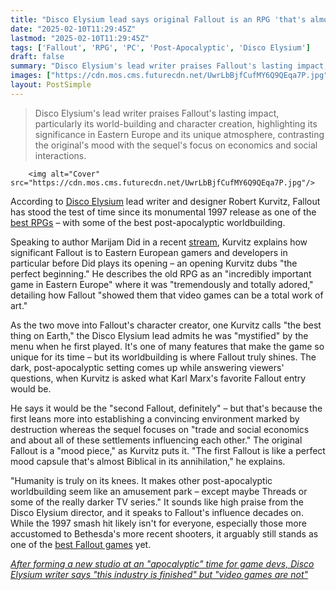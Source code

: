 ```yaml
---
title: "Disco Elysium lead says original Fallout is an RPG 'that's almost Biblical in its annihilation,' making 'other post-apocalyptic worldbuilding seem like an amusement park'"
date: "2025-02-10T11:29:45Z"
lastmod: "2025-02-10T11:29:45Z"
tags: ['Fallout', 'RPG', 'PC', 'Post-Apocalyptic', 'Disco Elysium']
draft: false
summary: "Disco Elysium's lead writer praises Fallout's lasting impact, particularly its world-building and character creation, highlighting its significance in Eastern Europe and its unique atmosphere, contrasting the original's mood with the sequel's focus on economics and social interactions."
images: ["https://cdn.mos.cms.futurecdn.net/UwrLbBjfCufMY6Q9QEqa7P.jpg"]
layout: PostSimple
---
```

> Disco Elysium's lead writer praises Fallout's lasting impact, particularly its world-building and character creation, highlighting its significance in Eastern Europe and its unique atmosphere, contrasting the original's mood with the sequel's focus on economics and social interactions.


        <img alt="Cover" src="https://cdn.mos.cms.futurecdn.net/UwrLbBjfCufMY6Q9QEqa7P.jpg"/>
        
According to [<u>Disco Elysium</u>](https://www.gamesradar.com/disco-elysium/) lead writer and designer Robert Kurvitz, Fallout has stood the test of time since its monumental 1997 release as one of the [<u>best RPGs</u>](https://www.gamesradar.com/best-rpg-games/) – with some of the best post-apocalyptic worldbuilding.

Speaking to author Marijam Did in a recent [<u>stream</u>](https://www.youtube.com/watch?v=qI3UwN_IK0Y&ab_channel=VersoBooks), Kurvitz explains how significant Fallout is to Eastern European gamers and developers in particular before Did plays its opening – an opening Kurvitz dubs "the perfect beginning." He describes the old RPG as an "incredibly important game in Eastern Europe" where it was "tremendously and totally adored," detailing how Fallout "showed them that video games can be a total work of art."

As the two move into Fallout's character creator, one Kurvitz calls "the best thing on Earth," the Disco Elysium lead admits he was "mystified" by the menu when he first played. It's one of many features that make the game so unique for its time – but its worldbuilding is where Fallout truly shines. The dark, post-apocalyptic setting comes up while answering viewers' questions, when Kurvitz is asked what Karl Marx's favorite Fallout entry would be.

He says it would be the "second Fallout, definitely" – but that's because the first leans more into establishing a convincing environment marked by destruction whereas the sequel focuses on "trade and social economics and about all of these settlements influencing each other." The original Fallout is a "mood piece," as Kurvitz puts it. "The first Fallout is like a perfect mood capsule that's almost Biblical in its annihilation," he explains.

"Humanity is truly on its knees. It makes other post-apocalyptic worldbuilding seem like an amusement park – except maybe Threads or some of the really darker TV series." It sounds like high praise from the Disco Elysium director, and it speaks to Fallout's influence decades on. While the 1997 smash hit likely isn't for everyone, especially those more accustomed to Bethesda's more recent shooters, it arguably still stands as one of the [<u>best Fallout games</u>](https://www.gamesradar.com/best-fallout-games/) yet.

[<u><em>After forming a new studio at an "apocalyptic" time for game devs, Disco Elysium writer says "this industry is finished" but "video games are not"</em></u>](https://www.gamesradar.com/games/rpg/after-forming-a-new-studio-following-devastating-layoffs-disco-elysium-dev-says-this-industry-is-finished-but-video-games-are-not/)
        